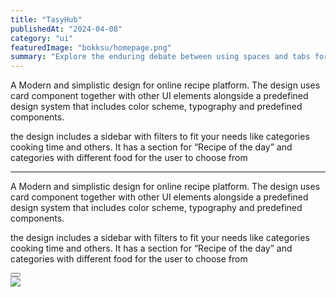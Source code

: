 ---
title: "TasyHub"
publishedAt: "2024-04-08"
category: "ui"
featuredImage: "bokksu/homepage.png"
summary: "Explore the enduring debate between using spaces and tabs for code indentation, and why this choice matters more than you might think."
---

A Modern and simplistic design for online recipe platform. The design uses card component together with other UI elements alongside a predefined design system that includes color scheme, typography and predefined components.

the design includes a sidebar with filters to fit your needs like categories cooking time and others. It has a section for “Recipe of the day” and categories with different food for the user to choose from

---

A Modern and simplistic design for online recipe platform. The design uses card component together with other UI elements alongside a predefined design system that includes color scheme, typography and predefined components.

the design includes a sidebar with filters to fit your needs like categories cooking time and others. It has a section for “Recipe of the day” and categories with different food for the user to choose from

<div>
  <Button
    href="https://www.figma.com/file/4bBQAcjLluEipcNeLc4cto/TastyHub?type=design&node-id=1121%3A666&mode=design&t=avkPY3Yjm6Ug34qM-1"
    title="View project"
    className="mt-4 mb-12"
  />
</div>

<Image src="/projects/bokksu/homepage.png" width={1440} height={1000} />
